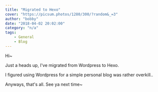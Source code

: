 ```yaml
---
title: "Migrated to Hexo"
cover: "https://picsum.photos/1280/300/?random&_=3"
author: "bobby"
date: "2018-04-02 20:02:00"
category: "n/a"
tags:
    - General
    - Blog
---
```

Hi~

Just a heads up, I've migrated from Wordpress to Hexo.

I figured using Wordpress for a simple personal blog was rather overkill..

Anyways, that's all. See ya next time~
